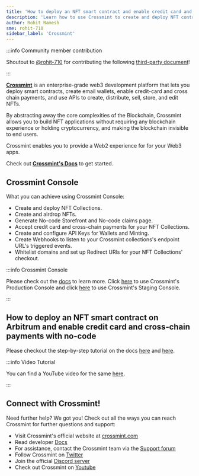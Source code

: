 ```yaml
---
title: 'How to deploy an NFT smart contract and enable credit card and cross-chain payments with no-code'
description: 'Learn how to use Crossmint to create and deploy NFT contracts and enable credit card and cross-chain payments for your customers and users.'
author: Rohit Ramesh
sme: rohit-710
sidebar_label: 'Crossmint'
---
```


:::info Community member contribution

Shoutout to [@rohit-710](https://github.com/rohit-710) for contributing the following [third-party document](/for-devs/third-party-docs/contribute)!

:::

**[<ins>Crossmint</ins>](http://crossmint.com/?utm_source=backlinks&utm_medium=docs&utm_campaign=arbitrum)** is an enterprise-grade web3 development platform that lets you deploy smart contracts, create email wallets, enable credit-card and cross chain payments, and use APIs to create, distribute, sell, store, and edit NFTs.

By abstracting away the core complexities of the Blockchain, Crossmint allows you to build NFT applications without requiring any blockchain experience or holding cryptocurrency, and making the blockchain invisible to end users.

Crossmint enables you to provide a Web2 experience for for your Web3 apps.

Check out **[<ins>Crossmint's Docs</ins>](https://docs.crossmint.com/?utm_source=backlinks&utm_medium=docs&utm_campaign=arbitrum)** to get started.

## Crossmint Console

What you can achieve using Crossmint Console:

- Create and deploy NFT Collections.
- Create and airdrop NFTs.
- Generate No-code Storefront and No-code claims page.
- Accept credit card and cross-chain payments for your NFT Collections.
- Create and configure API Keys for Wallets and Minting.
- Create Webhooks to listen to your Crossmint collections's endpoint URL's triggered events.
- Whitelist domains and set up Redirect URls for your NFT Collections' checkout.

:::info Crossmint Console

Please check out the [<ins>docs</ins>](https://docs.crossmint.com/docs/create-developer-account) to learn more. Click [<ins>here</ins>](https://www.crossmint.com/console/overview?utm_source=backlinks&utm_medium=docs&utm_campaign=arbitrum) to use Crossmint's Production Console and click [<ins>here</ins>](https://staging.crossmint.com/console/overview?utm_source=backlinks&utm_medium=docs&utm_campaign=arbitrum) to use Crossmint's Staging Console.

:::

## How to deploy an NFT smart contract on Arbitrum and enable credit card and cross-chain payments with no-code

Please checkout the step-by-step tutorial on the docs [<ins>here</ins>](https://docs.crossmint.com/docs/create-an-nft-collection?utm_source=backlinks&utm_medium=docs&utm_campaign=arbitrum) and [<ins>here</ins>](https://docs.crossmint.com/docs/storefronts).

:::info Video Tutorial

You can find a YouTube video for the same [<ins>here</ins>](https://youtu.be/pq2TVCkfBDI).

:::

## Connect with Crossmint!

Need further help? We got you! Check out all the ways you can reach Crossmint for further questions and support:

- Visit Crossmint's official website at [crossmint.com](http://crossmint.com/?utm_source=backlinks&utm_medium=docs&utm_campaign=arbitrum)
- Read developer [Docs](https://docs.crossmint.com/?utm_source=backlinks&utm_medium=docs&utm_campaign=arbitrum)
- For assistance, contact the Crossmint team via the [Support forum](https://help.crossmint.com/hc/en-us?utm_source=backlinks&utm_medium=docs&utm_campaign=arbitrum)
- Follow Crossmint on [Twitter](https://twitter.com/crossmint?utm_source=backlinks&utm_medium=docs&utm_campaign=arbitrum)
- Join the official [Discord server](https://discord.gg/crossmint?utm_source=backlinks&utm_medium=docs&utm_campaign=arbitrum)
- Check out Crossmint on [Youtube](https://www.youtube.com/@crossmint?utm_source=backlinks&utm_medium=docs&utm_campaign=arbitrum)
